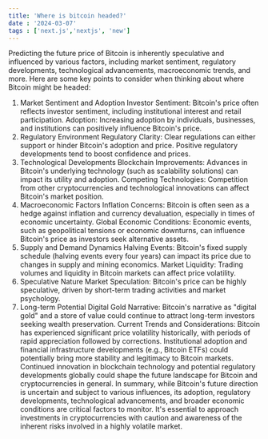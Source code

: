 ```yaml
---
title: 'Where is bitcoin headed?'
date : '2024-03-07'
tags : ['next.js','nextjs', 'new']
---
```


Predicting the future price of Bitcoin is inherently speculative and influenced by various factors, including market sentiment, regulatory developments, technological advancements, macroeconomic trends, and more. Here are some key points to consider when thinking about where Bitcoin might be headed:

1. Market Sentiment and Adoption
Investor Sentiment: Bitcoin's price often reflects investor sentiment, including institutional interest and retail participation.
Adoption: Increasing adoption by individuals, businesses, and institutions can positively influence Bitcoin's price.
2. Regulatory Environment
Regulatory Clarity: Clear regulations can either support or hinder Bitcoin's adoption and price. Positive regulatory developments tend to boost confidence and prices.
3. Technological Developments
Blockchain Improvements: Advances in Bitcoin's underlying technology (such as scalability solutions) can impact its utility and adoption.
Competing Technologies: Competition from other cryptocurrencies and technological innovations can affect Bitcoin's market position.
4. Macroeconomic Factors
Inflation Concerns: Bitcoin is often seen as a hedge against inflation and currency devaluation, especially in times of economic uncertainty.
Global Economic Conditions: Economic events, such as geopolitical tensions or economic downturns, can influence Bitcoin's price as investors seek alternative assets.
5. Supply and Demand Dynamics
Halving Events: Bitcoin's fixed supply schedule (halving events every four years) can impact its price due to changes in supply and mining economics.
Market Liquidity: Trading volumes and liquidity in Bitcoin markets can affect price volatility.
6. Speculative Nature
Market Speculation: Bitcoin's price can be highly speculative, driven by short-term trading activities and market psychology.
7. Long-term Potential
Digital Gold Narrative: Bitcoin's narrative as "digital gold" and a store of value could continue to attract long-term investors seeking wealth preservation.
Current Trends and Considerations:
Bitcoin has experienced significant price volatility historically, with periods of rapid appreciation followed by corrections.
Institutional adoption and financial infrastructure developments (e.g., Bitcoin ETFs) could potentially bring more stability and legitimacy to Bitcoin markets.
Continued innovation in blockchain technology and potential regulatory developments globally could shape the future landscape for Bitcoin and cryptocurrencies in general.
In summary, while Bitcoin's future direction is uncertain and subject to various influences, its adoption, regulatory developments, technological advancements, and broader economic conditions are critical factors to monitor. It's essential to approach investments in cryptocurrencies with caution and awareness of the inherent risks involved in a highly volatile market.

 